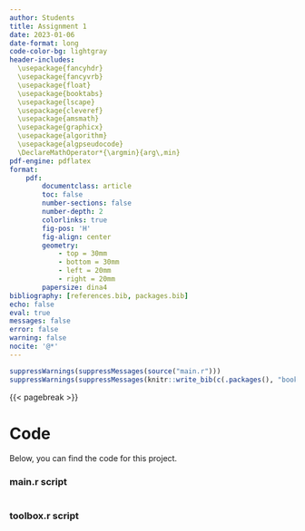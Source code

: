 ```yaml
---
author: Students
title: Assignment 1
date: 2023-01-06
date-format: long
code-color-bg: lightgray
header-includes:
  \usepackage{fancyhdr}
  \usepackage{fancyvrb}
  \usepackage{float}
  \usepackage{booktabs}
  \usepackage{lscape}
  \usepackage{cleveref}
  \usepackage{amsmath}
  \usepackage{graphicx}
  \usepackage{algorithm}
  \usepackage{algpseudocode}
  \DeclareMathOperator*{\argmin}{arg\,min}
pdf-engine: pdflatex
format:
    pdf:
        documentclass: article
        toc: false
        number-sections: false
        number-depth: 2
        colorlinks: true
        fig-pos: 'H'
        fig-align: center
        geometry:
            - top = 30mm
            - bottom = 30mm
            - left = 20mm
            - right = 20mm
        papersize: dina4
bibliography: [references.bib, packages.bib]
echo: false
eval: true
messages: false
error: false
warning: false
nocite: '@*'
---
```


\pagestyle{fancy}

```r

suppressWarnings(suppressMessages(source("main.r")))
suppressWarnings(suppressMessages(knitr::write_bib(c(.packages(), "bookdown"), "packages.bib")))

```

{{< pagebreak >}}

# Code
Below, you can find the code for this project.

### main.r script
```r

```
### toolbox.r script
```r

```
